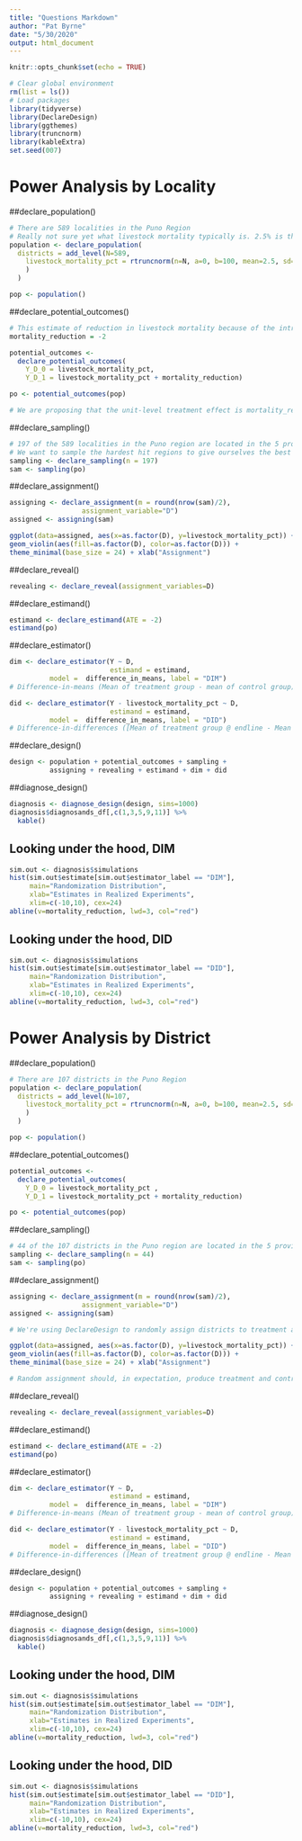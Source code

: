 ```yaml
---
title: "Questions Markdown"
author: "Pat Byrne"
date: "5/30/2020"
output: html_document
---
```

```r
knitr::opts_chunk$set(echo = TRUE)
```
```r
# Clear global environment
rm(list = ls()) 
# Load packages
library(tidyverse)
library(DeclareDesign)
library(ggthemes)
library(truncnorm)
library(kableExtra)
set.seed(007)
```

# Power Analysis by Locality

##declare_population()
```r
# There are 589 localities in the Puno Region
# Really not sure yet what livestock mortality typically is. 2.5% is the mean for the region over time and was 7% in 2015 (per Mauricio), and 11.2% in the worst hit parts of the region in 2015 (per the Red Cross/Red Crescent)
population <- declare_population(
  districts = add_level(N=589, 
    livestock_mortality_pct = rtruncnorm(n=N, a=0, b=100, mean=2.5, sd=3)
    )
  )

pop <- population()
```

##declare_potential_outcomes()
```r
# This estimate of reduction in livestock mortality because of the introduction of the early warning system is purely an estimate - goal is eventually to find what percent gives us a satisfactory power?
mortality_reduction = -2

potential_outcomes <- 
  declare_potential_outcomes(
    Y_D_0 = livestock_mortality_pct,
    Y_D_1 = livestock_mortality_pct + mortality_reduction)

po <- potential_outcomes(pop)

# We are proposing that the unit-level treatment effect is mortality_reduction in % reduction of livestock that die from extreme frost.
```

##declare_sampling()
```r
# 197 of the 589 localities in the Puno region are located in the 5 provinces that experienced 95.8% of the region's total livestock mortality in 2015. These localities will be our sample 
# We want to sample the hardest hit regions to give ourselves the best chance of seeing an effect, but also because it does not make sense and would be a bit unethical to test out a potential humanitarian aid intervention in a areas not in need of humanitarian aid
sampling <- declare_sampling(n = 197)
sam <- sampling(po)
```

##declare_assignment()
```r
assigning <- declare_assignment(m = round(nrow(sam)/2),
                  assignment_variable="D")
assigned <- assigning(sam)
```

```r
ggplot(data=assigned, aes(x=as.factor(D), y=livestock_mortality_pct)) +
geom_violin(aes(fill=as.factor(D), color=as.factor(D))) +
theme_minimal(base_size = 24) + xlab("Assignment")
```


##declare_reveal()
```r
revealing <- declare_reveal(assignment_variables=D)
```

##declare_estimand()
```r
estimand <- declare_estimand(ATE = -2)
estimand(po)
```

##declare_estimator()
```r
dim <- declare_estimator(Y ~ D, 
                         estimand = estimand,  
          model =  difference_in_means, label = "DIM") 
# Difference-in-means (Mean of treatment group - mean of control group)

did <- declare_estimator(Y - livestock_mortality_pct ~ D, 
                         estimand = estimand,  
          model =  difference_in_means, label = "DID") 
# Difference-in-differences ([Mean of treatment group @ endline - Mean of treatment group @ baseline] - [Mean of control group @ endline - mean of control group @ baseline])
```


##declare_design()
```r
design <- population + potential_outcomes + sampling +
          assigning + revealing + estimand + dim + did
```


##diagnose_design()
```r
diagnosis <- diagnose_design(design, sims=1000)
diagnosis$diagnosands_df[,c(1,3,5,9,11)] %>%
  kable()
```


## Looking under the hood, DIM

```r
sim.out <- diagnosis$simulations
hist(sim.out$estimate[sim.out$estimator_label == "DIM"],
     main="Randomization Distribution",
     xlab="Estimates in Realized Experiments",
     xlim=c(-10,10), cex=24)
abline(v=mortality_reduction, lwd=3, col="red")
```

## Looking under the hood, DID

```r
sim.out <- diagnosis$simulations
hist(sim.out$estimate[sim.out$estimator_label == "DID"],
     main="Randomization Distribution",
     xlab="Estimates in Realized Experiments",
     xlim=c(-10,10), cex=24)
abline(v=mortality_reduction, lwd=3, col="red")
```



# Power Analysis by District

##declare_population()
```r
# There are 107 districts in the Puno Region
population <- declare_population(
  districts = add_level(N=107, 
    livestock_mortality_pct = rtruncnorm(n=N, a=0, b=100, mean=2.5, sd=3)
    )
  )

pop <- population()
```

##declare_potential_outcomes()
```r
potential_outcomes <- 
  declare_potential_outcomes(
    Y_D_0 = livestock_mortality_pct ,
    Y_D_1 = livestock_mortality_pct + mortality_reduction)

po <- potential_outcomes(pop)
```

##declare_sampling()
```r
# 44 of the 107 districts in the Puno region are located in the 5 provinces that experienced 95.8% of the region's total livestock mortality in 2015. These districts will be our sample 
sampling <- declare_sampling(n = 44)
sam <- sampling(po)
```

##declare_assignment()
```r
assigning <- declare_assignment(m = round(nrow(sam)/2),
                  assignment_variable="D")
assigned <- assigning(sam)

# We're using DeclareDesign to randomly assign districts to treatment and control with a probability of 0.5. The variable 'm' denotes the number of units that declare_assignment() should place in each treatment condition, which we are asking to be equal to half of the sample per treatment condition (nrow(sam)/2).

```

```r
ggplot(data=assigned, aes(x=as.factor(D), y=livestock_mortality_pct)) +
geom_violin(aes(fill=as.factor(D), color=as.factor(D))) +
theme_minimal(base_size = 24) + xlab("Assignment")

# Random assignment should, in expectation, produce treatment and control groups that are statistically-identical on all observed and unobserved features.
```


##declare_reveal()
```r
revealing <- declare_reveal(assignment_variables=D)
```

##declare_estimand()
```r
estimand <- declare_estimand(ATE = -2)
estimand(po)
```

##declare_estimator()
```r
dim <- declare_estimator(Y ~ D, 
                         estimand = estimand,  
          model =  difference_in_means, label = "DIM") 
# Difference-in-means (Mean of treatment group - mean of control group)

did <- declare_estimator(Y - livestock_mortality_pct ~ D, 
                         estimand = estimand,  
          model =  difference_in_means, label = "DID") 
# Difference-in-differences ([Mean of treatment group @ endline - Mean of treatment group @ baseline] - [Mean of control group @ endline - mean of control group @ baseline])
```


##declare_design()
```r
design <- population + potential_outcomes + sampling +
          assigning + revealing + estimand + dim + did
```


##diagnose_design()
```r
diagnosis <- diagnose_design(design, sims=1000)
diagnosis$diagnosands_df[,c(1,3,5,9,11)] %>%
  kable()
```


## Looking under the hood, DIM

```r
sim.out <- diagnosis$simulations
hist(sim.out$estimate[sim.out$estimator_label == "DIM"],
     main="Randomization Distribution",
     xlab="Estimates in Realized Experiments",
     xlim=c(-10,10), cex=24)
abline(v=mortality_reduction, lwd=3, col="red")
```

## Looking under the hood, DID

```r
sim.out <- diagnosis$simulations
hist(sim.out$estimate[sim.out$estimator_label == "DID"],
     main="Randomization Distribution",
     xlab="Estimates in Realized Experiments",
     xlim=c(-10,10), cex=24)
abline(v=mortality_reduction, lwd=3, col="red")
```
